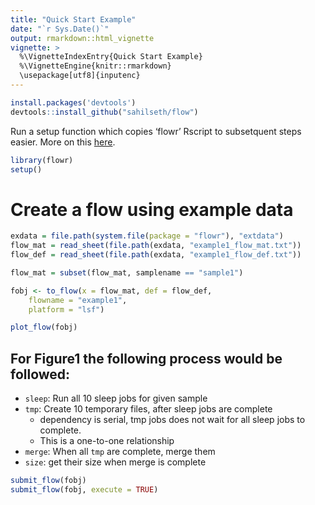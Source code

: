 ```yaml
---
title: "Quick Start Example"
date: "`r Sys.Date()`"
output: rmarkdown::html_vignette
vignette: >
  %\VignetteIndexEntry{Quick Start Example}
  %\VignetteEngine{knitr::rmarkdown}
  \usepackage[utf8]{inputenc}
---
```



```r
install.packages('devtools')
devtools::install_github("sahilseth/flow")
```

Run a setup function which copies 'flowr' Rscript to subsetquent steps easier.
More on this [here](https://github.com/sahilseth/rfun).

```r
library(flowr)
setup()
```


# Create a flow using example data
```r
exdata = file.path(system.file(package = "flowr"), "extdata")
flow_mat = read_sheet(file.path(exdata, "example1_flow_mat.txt"))
flow_def = read_sheet(file.path(exdata, "example1_flow_def.txt"))

flow_mat = subset(flow_mat, samplename == "sample1")

fobj <- to_flow(x = flow_mat, def = flow_def, 
	flowname = "example1",
	platform = "lsf")

```


```r
plot_flow(fobj)
```

## For Figure1 the following process would be followed:

- `sleep`: Run all 10 sleep jobs for given sample
- `tmp`: Create 10 temporary files, after sleep jobs are complete
	- dependency is serial, tmp jobs does not wait for all sleep jobs to complete. 
	- This is a one-to-one relationship
- `merge`: When all `tmp` are complete, merge them
- `size`: get their size when merge is complete

```r
submit_flow(fobj)
submit_flow(fobj, execute = TRUE)
```

